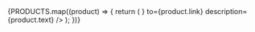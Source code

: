 
<CardSection id="Quickstart">
  {PRODUCTS.map((product) => {
    return (
      <Card
        title={product.title}
        icon={<product.icon />}
        to={product.link}
        description={product.text}
      />
    );
  })}
</CardSection>
